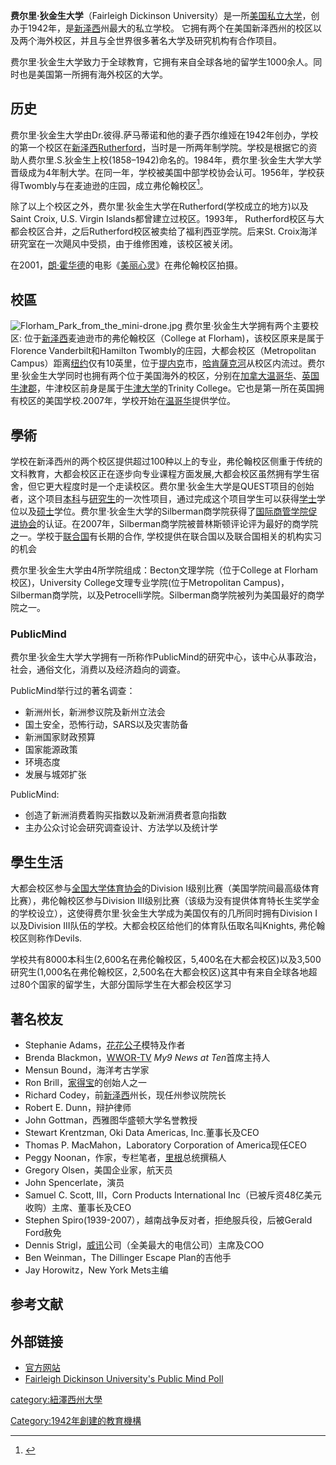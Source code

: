 {{newsrelease|time=2018-12-18T12:02:21+00:00}}
{{Infobox university
| name = Fairleigh Dickinson University
| image_name = Fairleigh Dickinson University, Florham, from the formal gardens.jpg
| image_size = 250px
| caption = The Leader in Global Education
| motto = Fortiter et Suaviter
| mottoeng = Literally translated from Latin to "Strongly and Gently" (shortening of: ''suaviter in modo, fortiter in re'' or "gently in manner, strongly in deed")
| established = 1942
| type = [[私立大學|私立大學]]
| endowment =
| president = Christopher A. Capuano
| provost = Gillian Small
| city = 
| location = 新澤西州[[麥迪遜_(新澤西州)|麥迪遜]]、[[哈肯萨克_(新澤西州)|哈肯萨克]]/[[提內克|提內克]]、[[弗洛勒姆帕克|弗洛勒姆帕克]]
| mascot = Knight, Ian the Devil
| nickname = Knights, Devils
| athletics = [[NCAA_Division_I|NCAA Division I]] – [[Northeast_Conference|NEC]]、[[NCAA_Division_III|NCAA Division III]] - [[Middle_Atlantic_Conferences|Middle Atlantic Conferences]]
| colors = 藍色和紅色<br/>{{color box|#074C81}} {{color box|#9D1536}}
| website = {{url|www.fdu.edu}}
| logo = [[File:Fairleigh_Dickinson_University_logo.svg|250px]]
}}

'''费尔里·狄金生大学'''（Fairleigh Dickinson University）是一所[[美国|美国]][[私立大学|私立大学]]，创办于1942年，是[[新泽西|新泽西]]州最大的私立学校。
它拥有两个在美国新泽西州的校区以及两个海外校区，并且与全世界很多著名大学及研究机构有合作项目。

费尔里·狄金生大学致力于全球教育，它拥有来自全球各地的留学生1000余人。同时也是美国第一所拥有海外校区的大学。

==历史==
费尔里·狄金生大学由Dr.彼得.萨马蒂诺和他的妻子西尔维娅在1942年创办，学校的第一个校区在[[新泽西|新泽西]]Rutherford，当时是一所两年制学院。学校是根据它的资助人费尔里.S.狄金生上校(1858–1942)命名的。1984年，费尔里·狄金生大学大学晋级成为4年制大学。在同一年，学校被美国中部学校协会认可。1956年，学校获得Twombly与在麦迪逊的庄园，成立弗伦翰校区<ref>{{cite web|url=http://view.fdu.edu/default.aspx?id=7636|title=Friends of Florham|publisher=Fairleigh Dickinson University|accessdate=July 3, 2012|archive-date=2014-02-01|archive-url=https://web.archive.org/web/20140201215303/http://view.fdu.edu/default.aspx?id=7636|dead-url=no}}</ref>。

除了以上个校区之外，费尔里·狄金生大学在Rutherford(学校成立的地方)以及Saint Croix, U.S. Virgin Islands都曾建立过校区。1993年， Rutherford校区与大都会校区合并，之后Rutherford校区被卖给了福利西亚学院。后来St. Croix海洋研究室在一次飓风中受损，由于维修困难，该校区被关闭。

在2001，[[朗·霍华德|朗·霍华德]]的电影《[[美丽心灵|美丽心灵]]》在弗伦翰校区拍摄。

==校區==
[[File:Florham_Park_from_the_mini-drone.jpg|thumb]]
费尔里·狄金生大学拥有两个主要校区: 位于[[新泽西|新泽西]]麦迪逊市的弗伦翰校区（College at Florham)，该校区原来是属于Florence Vanderbilt和Hamilton Twombly的庄园，大都会校区（Metropolitan Campus）距离[[纽约|纽约]]仅有10英里，位于[[提内克|提内克]]市，[[哈肯薩克河|哈肯薩克河]]从校区内流过。费尔里·狄金生大学同时也拥有两个位于美国海外的校区，分别在[[加拿大|加拿大]][[温哥华|温哥华]]、[[英国|英国]][[牛津郡|牛津郡]]，牛津校区前身是属于[[牛津大学|牛津大学]]的Trinity College。它也是第一所在英国拥有校区的美国学校.2007年，学校开始在[[温哥华|温哥华]]提供学位。

==學術==
学校在新泽西州的两个校区提供超过100种以上的专业，弗伦翰校区侧重于传统的文科教育，大都会校区正在逐步向专业课程方面发展,大都会校区虽然拥有学生宿舍，但它更大程度时是一个走读校区。费尔里·狄金生大学是QUEST项目的创始者，这个项目[[本科|本科]]与[[研究生|研究生]]的一次性项目，通过完成这个项目学生可以获得[[学士|学士]]学位以及[[硕士|硕士]]学位。费尔里·狄金生大学的Silberman商学院获得了[[国际商管学院促进协会|国际商管学院促进协会]]的认证。在2007年，Silberman商学院被普林斯顿评论评为最好的商学院之一。学校于[[联合国|联合国]]有长期的合作, 学校提供在联合国以及联合国相关的机构实习的机会

费尔里·狄金生大学由4所学院组成：Becton文理学院（位于College at Florham校区)，University College文理专业学院(位于Metropolitan Campus)，Silberman商学院，以及Petrocelli学院。Silberman商学院被列为美国最好的商学院之一。

===PublicMind===
费尔里·狄金生大学大学拥有一所称作PublicMind的研究中心，该中心从事政治，社会，通俗文化，消费以及经济趋向的调查。

PublicMind举行过的著名调查：
* 新洲州长，新洲参议院及新州立法会
* 国土安全，恐怖行动，SARS以及灾害防备
* 新洲国家财政预算
* 国家能源政策
* 环境态度
* 发展与城郊扩张

PublicMind:

* 创造了新洲消费着购买指数以及新洲消费者意向指数
* 主办公众讨论会研究调查设计、方法学以及统计学
==學生生活==
大都会校区参与[[全国大学体育协会|全国大学体育协会]]的Division I级别比赛（美国学院间最高级体育比赛），弗伦翰校区参与Division III级别比赛（该级为没有提供体育特长生奖学金的学校设立），这使得费尔里·狄金生大学成为美国仅有的几所同时拥有Division I以及Division III队伍的学校。大都会校区给他们的体育队伍取名叫Knights, 弗伦翰校区则称作Devils.

学校共有8000本科生(2,600名在弗伦翰校区，5,400名在大都会校区)以及3,500研究生(1,000名在弗伦翰校区，2,500名在大都会校区)这其中有来自全球各地超过80个国家的留学生，大部分国际学生在大都会校区学习

==著名校友==
*Stephanie Adams，[[花花公子|花花公子]]模特及作者
*Brenda Blackmon，[[WWOR-TV|WWOR-TV]] ''My9 News at Ten''首席主持人
*Mensun Bound，海洋考古学家
*Ron Brill，[[家得宝|家得宝]]的创始人之一
*Richard Codey，前[[新泽西|新泽西]]州长，现任州参议院院长
*Robert E. Dunn，辩护律师
*John Gottman，西雅图华盛顿大学名誉教授
*Stewart Krentzman, Oki Data Americas, Inc.董事长及CEO
*Thomas P. MacMahon，Laboratory Corporation of America现任CEO
*Peggy Noonan，作家，专栏笔者，[[里根|里根]]总统撰稿人
*Gregory Olsen，美国企业家，航天员
*John Spencerlate，演员
*Samuel C. Scott, III，Corn Products International Inc（已被斥资48亿美元收购）主席、董事长及CEO
* Stephen Spiro(1939-2007），越南战争反对者，拒绝服兵役，后被Gerald Ford赦免
*Dennis Strigl，[[威讯|威讯]]公司（全美最大的电信公司）主席及COO
*Ben Weinman，The Dillinger Escape Plan的吉他手
*Jay Horowitz，New York Mets主编

==参考文献==
{{reflist}}
==外部链接==
* [http://www.fdu.edu 官方网站] {{Wayback|url=http://www.fdu.edu/ |date=20210518011240 }}
* [http://publicmind.fdu.edu/ Fairleigh Dickinson University's Public Mind Poll] {{Wayback|url=http://publicmind.fdu.edu/ |date=20150823022628 }}

{{Authority control}}
{{DEFAULTSORT:Fairleigh Dickinson University}}
[[category:紐澤西州大學|category:紐澤西州大學]]
[[Category:1942年創建的教育機構|Category:1942年創建的教育機構]]